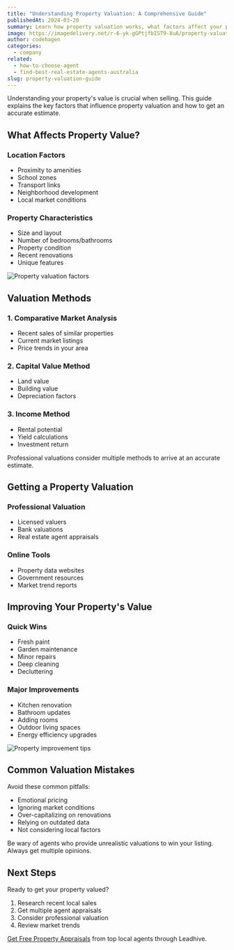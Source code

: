 ```yaml
---
title: "Understanding Property Valuation: A Comprehensive Guide"
publishedAt: 2024-03-20
summary: Learn how property valuation works, what factors affect your property's value, and how to get an accurate estimate for your home.
image: https://imagedelivery.net/r-6-yk-gGPtjfbIST9-8uA/property-valuation/public
author: codehagen
categories:
  - company
related:
  - how-to-choose-agent
  - find-best-real-estate-agents-australia
slug: property-valuation-guide
---
```


Understanding your property's value is crucial when selling. This guide explains the key factors that influence property valuation and how to get an accurate estimate.

## What Affects Property Value?

### Location Factors
- Proximity to amenities
- School zones
- Transport links
- Neighborhood development
- Local market conditions

### Property Characteristics
- Size and layout
- Number of bedrooms/bathrooms
- Property condition
- Recent renovations
- Unique features

<Image
  alt="Property valuation factors"
  src="https://imagedelivery.net/r-6-yk-gGPtjfbIST9-8uA/valuation-factors/public"
  width={1200}
  height={675}
/>

## Valuation Methods

### 1. Comparative Market Analysis
- Recent sales of similar properties
- Current market listings
- Price trends in your area

### 2. Capital Value Method
- Land value
- Building value
- Depreciation factors

### 3. Income Method
- Rental potential
- Yield calculations
- Investment return

<Note variant="info">
  Professional valuations consider multiple methods to arrive at an accurate estimate.
</Note>

## Getting a Property Valuation

### Professional Valuation
- Licensed valuers
- Bank valuations
- Real estate agent appraisals

### Online Tools
- Property data websites
- Government resources
- Market trend reports

<Quote
  author="Linda Chen"
  authorSrc="https://imagedelivery.net/r-6-yk-gGPtjfbIST9-8uA/linda-property/public"
  title="Property Owner"
  company="Sydney"
  companySrc="https://imagedelivery.net/r-6-yk-gGPtjfbIST9-8uA/sydney-icon/public"
  text="Getting multiple agent appraisals through Leadhive gave me confidence in my property's value and helped me set realistic expectations."
/>

## Improving Your Property's Value

### Quick Wins
- Fresh paint
- Garden maintenance
- Minor repairs
- Deep cleaning
- Decluttering

### Major Improvements
- Kitchen renovation
- Bathroom updates
- Adding rooms
- Outdoor living spaces
- Energy efficiency upgrades

<Image
  alt="Property improvement tips"
  src="https://imagedelivery.net/r-6-yk-gGPtjfbIST9-8uA/improvement-tips/public"
  width={1200}
  height={675}
/>

## Common Valuation Mistakes

Avoid these common pitfalls:
- Emotional pricing
- Ignoring market conditions
- Over-capitalizing on renovations
- Relying on outdated data
- Not considering local factors

<Note variant="warning">
  Be wary of agents who provide unrealistic valuations to win your listing. Always get multiple opinions.
</Note>

## Next Steps

Ready to get your property valued?
1. Research recent local sales
2. Get multiple agent appraisals
3. Consider professional valuation
4. Review market trends

[Get Free Property Appraisals](/property-appraisal) from top local agents through Leadhive. 